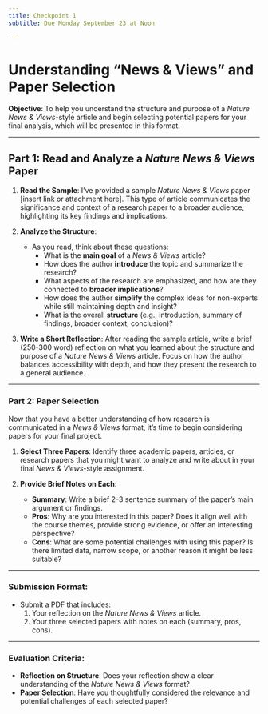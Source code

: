 ```yaml
---
title: Checkpoint 1
subtitle: Due Monday September 23 at Noon

---
```


# Understanding "News & Views" and Paper Selection

**Objective**: To help you understand the structure and purpose of a *Nature News & Views*-style article and begin selecting potential papers for your final analysis, which will be presented in this format.

---

## Part 1: Read and Analyze a *Nature News & Views* Paper

1. **Read the Sample**: I’ve provided a sample *Nature News & Views* paper [insert link or attachment here]. This type of article communicates the significance and context of a research paper to a broader audience, highlighting its key findings and implications.

2. **Analyze the Structure**:
   - As you read, think about these questions:
     - What is the **main goal** of a *News & Views* article?
     - How does the author **introduce** the topic and summarize the research?
     - What aspects of the research are emphasized, and how are they connected to **broader implications**?
     - How does the author **simplify** the complex ideas for non-experts while still maintaining depth and insight?
     - What is the overall **structure** (e.g., introduction, summary of findings, broader context, conclusion)?

3. **Write a Short Reflection**: After reading the sample article, write a brief (250-300 word) reflection on what you learned about the structure and purpose of a *Nature News & Views* article. Focus on how the author balances accessibility with depth, and how they present the research to a general audience.

---

### Part 2: Paper Selection

Now that you have a better understanding of how research is communicated in a *News & Views* format, it’s time to begin considering papers for your final project.

1. **Select Three Papers**: Identify three academic papers, articles, or research papers that you might want to analyze and write about in your final *News & Views*-style assignment.

2. **Provide Brief Notes on Each**:
   - **Summary**: Write a brief 2-3 sentence summary of the paper’s main argument or findings.
   - **Pros**: Why are you interested in this paper? Does it align well with the course themes, provide strong evidence, or offer an interesting perspective?
   - **Cons**: What are some potential challenges with using this paper? Is there limited data, narrow scope, or another reason it might be less suitable?

---

### **Submission Format**:
- Submit a PDF that includes:
   1. Your reflection on the *Nature News & Views* article.
   2. Your three selected papers with notes on each (summary, pros, cons).

---

### Evaluation Criteria:
- **Reflection on Structure**: Does your reflection show a clear understanding of the *Nature News & Views* format?
- **Paper Selection**: Have you thoughtfully considered the relevance and potential challenges of each selected paper?

